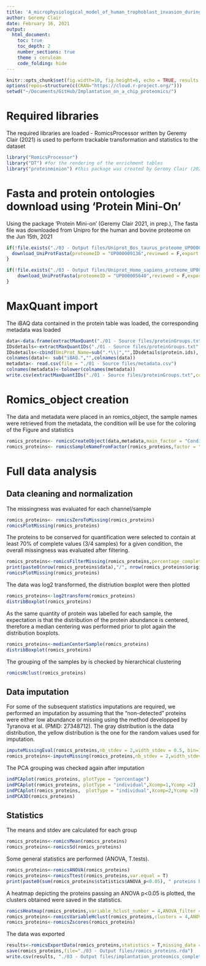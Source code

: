 ```yaml
---
title: 'A_microphysiological_model_of_human_trophoblast_invasion_during_early_embryo_implantation'
author: Geremy Clair
date: February 16, 2021
output:
  html_document:
    toc: true
    toc_depth: 2
    number_sections: true
    theme : cerulean
    code_folding: hide
---
```


```r
knitr::opts_chunk$set(fig.width=10, fig.height=6, echo = TRUE, results = TRUE, warning = FALSE, message=FALSE) 
options(repos=structure(c(CRAN="https://cloud.r-project.org/")))
setwd("~/Documents/GitHub/Implantation_on_a_chip_proteomics/")
```

# Required libraries

The required libraries are loaded 
- RomicsProcessor written by Geremy Clair (2021) is used to perform trackable transformation and statistics to the dataset 
```r
library("RomicsProcessor")
library("DT") #for the rendering of the enrichment tables 
library("proteinminion") #this package was created by Geremy Clair (2021) to download UniProt protein details
```

# Fasta and protein ontologies download using 'Protein Mini-On'

Using the package 'Protein Mini-on' (Geremy Clair 2021, in prep.), The fasta file was downloaded from Unipro for the human and bovine proteome on the Jun 15th, 2021
```r
if(!file.exists("./03 - Output files/Uniprot_Bos_taurus_proteome_UP000009136_2020_06_15.fasta")){
  download_UniProtFasta(proteomeID = "UP000009136",reviewed = F,export = TRUE, file="./03 - Output files/Uniprot_Bos_taurus_proteome_UP000009136_2020_06_15.fasta")
}

if(!file.exists("./03 - Output files/Uniprot_Homo_sapiens_proteome_UP000005640_2020_06_15.fasta")){
    download_UniProtFasta(proteomeID = "UP000005640",reviewed = F,export = TRUE, file="./03 - Output files/Uniprot_Homo_sapiens_proteome_UP000005640_2020_06_15.fasta")
}
```

# MaxQuant import

The iBAQ data contained in the protein table was loaded, the corresponding metadata was loaded
```r
data<-data.frame(extractMaxQuant("./01 - Source files/proteinGroups.txt",quantification_type = "iBAQ",cont.rm = T,site.rm = T,rev.rm = T))
IDsdetails<-extractMaxQuantIDs("./01 - Source files/proteinGroups.txt",cont.rm = T,site.rm = T,rev.rm = T)
IDsdetails<-cbind(UniProt_Name=sub(".*\\|","",IDsdetails$protein.ids), IDsdetails)
colnames(data)<- sub("iBAQ.","",colnames(data))
metadata<- read.csv(file = "./01 - Source files/metadata.csv")
colnames(metadata)<-tolower(colnames(metadata))
write.csv(extractMaxQuantIDs("./01 - Source files/proteinGroups.txt",cont.rm = T,site.rm = T,rev.rm = T),"./03 - Output files/MaxQuantIDS.csv")
```

# Romics_object creation

The data and metadata were placed in an romics_object, the sample names were retrieved from the metadata, the condition  will be use for the coloring of the Figure and statistics
```r
romics_proteins<- romicsCreateObject(data,metadata,main_factor = "Condition")
romics_proteins<- romicsSampleNameFromFactor(romics_proteins,factor = "sample_names")
```


# Full data analysis
## Data cleaning and normalization

The missingness was evaluated for each channel/sample
```r
romics_proteins<- romicsZeroToMissing(romics_proteins)
romicsPlotMissing(romics_proteins)
```


The proteins to be conserved for quantification were selected to contain at least 70% of complete values (3/4 samples) for a given condition, the overall missingness was evaluated after filtering.
```r
romics_proteins<-romicsFilterMissing(romics_proteins,percentage_completeness = 75)
print(paste0(nrow(romics_proteins$data),"/", nrow(romics_proteins$original_data)," proteins remained after filtering", " (",round(nrow(romics_proteins$data)/nrow(romics_proteins$original_data)*100,2),"%)."))
romicsPlotMissing(romics_proteins)
```

The data was log2 transformed, the distriution boxplot were then plotted
```r
romics_proteins<-log2transform(romics_proteins)
distribBoxplot(romics_proteins)
```

As the same quantity of protein was labelled for each sample, the expectation is that the distribution of the protein abundance is centered, therefore a median centering was performed prior to plot again the distribution boxplots.
```r
romics_proteins<-medianCenterSample(romics_proteins)
distribBoxplot(romics_proteins)
```

The grouping of the samples by is checked by hierarchical clustering
```r
romicsHclust(romics_proteins)
```

## Data imputation

For some of the subsequent statistics imputations are required, we performed an imputation by assuming that the "non-detected" proteins were either low abundance or missing using the method developped by Tyranova et al. (PMID: 27348712). The gray distribution is the data distribution, the yellow distribution is the one for the random values used for imputation.
```r
imputeMissingEval(romics_proteins,nb_stdev = 2,width_stdev = 0.5, bin=1)
romics_proteins<-imputeMissing(romics_proteins,nb_stdev = 2,width_stdev = 0.5)
```

The PCA grouping was checked again after imputation
```r
indPCAplot(romics_proteins, plotType = "percentage")
indPCAplot(romics_proteins, plotType = "individual",Xcomp=1,Ycomp =2)
indPCAplot(romics_proteins,  plotType = "individual",Xcomp=2,Ycomp =3)
indPCA3D(romics_proteins)

```

## Statistics

The means and stdev are calculated for each group
```r
romics_proteins<-romicsMean(romics_proteins)
romics_proteins<-romicsSd(romics_proteins)
```

Some general statistics are performed (ANOVA, T.tests).
```r
romics_proteins<-romicsANOVA(romics_proteins)
romics_proteins<-romicsTtest(romics_proteins,var.equal = T)
print(paste0(sum(romics_proteins$statistics$ANOVA_p<0.05), " proteins had an ANOVA p<0.05."))
```

A heatmap depicting the proteins passing an ANOVA p<0.05 is plotted, the clusters obtained were saved in the statistics.
```r
romicsHeatmap(romics_proteins,variable_hclust_number = 4,ANOVA_filter = "p", p=0.05,sample_hclust = F)
romics_proteins<-romicsVariableHclust(romics_proteins,clusters = 4,ANOVA_filter = "p",p= 0.05,plot = F)
romics_proteins<-romicsZscores(romics_proteins)
```

The data was exported 
```r
results<-romicsExportData(romics_proteins,statistics = T,missing_data = T)
save(romics_proteins,file="./03 - Output files/romics_proteins.rda")
write.csv(results, "./03 - Output files/implantation_proteomics_complete_results.csv")
```


